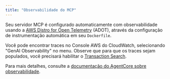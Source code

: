 ```yaml
---
title: "Observabilidade do MCP"
---
```




Seu servidor MCP é configurado automaticamente com observabilidade usando a [AWS Distro for Open Telemetry](https://aws.amazon.com/otel/) (ADOT), através da configuração de instrumentação automática em seu `Dockerfile`.

Você pode encontrar traces no Console AWS do CloudWatch, selecionando "GenAI Observability" no menu. Observe que para que os traces sejam populados, você precisará habilitar o [Transaction Search](https://docs.aws.amazon.com/AmazonCloudWatch/latest/monitoring/CloudWatch-Transaction-Search.html).

Para mais detalhes, consulte a [documentação do AgentCore sobre observabilidade](https://docs.aws.amazon.com/bedrock-agentcore/latest/devguide/observability-configure.html).